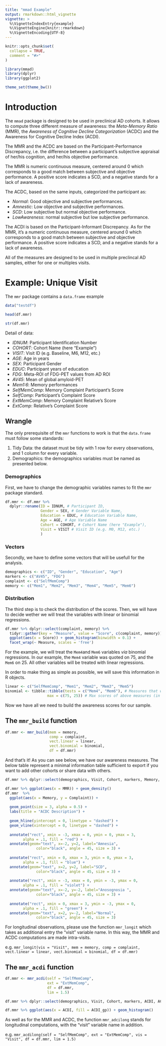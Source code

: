 ```yaml
---
title: "mmad Example"
output: rmarkdown::html_vignette
vignette: >
  %\VignetteIndexEntry{example}
  %\VignetteEngine{knitr::rmarkdown}
  %\VignetteEncoding{UTF-8}
---
```


```r
knitr::opts_chunk$set(
  collapse = TRUE,
  comment = "#>"
)
```

```r
library(mmad)
library(dplyr)
library(ggplot2)

theme_set(theme_bw())
```

# Introduction

The `mmad` package is designed to be used in preclinical AD cohorts. It allows to compute three different measure of awareness: the *Meta-Memory Ratio* (MMR), the *Awareness of Cognitive Decline Categorization* (ACDC) and the Awareness for Cognitive Decline Index (ACDI).

The MMR and the ACDC are based on the Participant-Performance Discrepancy, i.e. the difference between a participant's subjective appraisal of her/his cognition, and her/his objective performance.

The MMR is numeric continuous measure, centered around 0 which corresponds to a good match between subjective and objective performance. A positive score indicates a SCD, and a negative stands for a lack of awareness.

The ACDC, based on the same inputs, categorized the participant as:

  * *Normal*: Good objective and subjective performances.
  * *Amnestic*: Low objective and subjective performances.
  * *SCD*: Low subjective but normal objective performance.
  * *LowAwareness*: normal subjective but low subjective performance.
  
The ACDI is based on the Participant-Informant Discrepancy. As for the MMR, it's a numeric continuous measure, centered around 0 which corresponds to a good match between subjective and objective performance. A positive score indicates a SCD, and a negative stands for a lack of awareness.

All of the measures are designed to be used in multiple preclincal AD samples, either for one or multiples visits.

# Example: Unique Visit

The `mmr` package contains a `data.frame` example 

```r
data("testdf")
```

```r
head(df.mmr)
```

```r
str(df.mmr)
```

Detail of data:

  * *IDNUM*: Participant Identification Number
  * *COHORT*: Cohort Name (here "Example")
  * *VISIT*: Visit ID (e.g. Baseline, M6, M12, etc.)
  * *AGE*: Age in years
  * *SEX*: Participant Gender
  * *EDUC*: Participant years of education
  * *FDG*: Meta-ROI of FDG-PET values from AD ROI
  * *AV45*: Mean of global amyloid-PET
  * *Mem1:6*: Memory performances
  * *SelfMemComp*: Memory Complaint Participant's Score
  * *SelfComp*: Participant's Complaint Score
  * *ExtMemComp*: Memory Complaint Relative's Score
  * *ExtComp*: Relative's Complaint Score


## Wrangle

The only prerequisite of the `mmr` functions to work is that the `data.frame` must follow some standards:
  
  1. Tidy Data: the dataset must be tidy with 1 row for every observations, and 1 column for every variable.
  1. Demographics: the demographics variables must be named as presented below.


### Demographics

First, we have to change the demographic variables names to fit the `mmr` package standard.

```r
df.mmr <- df.mmr %>%
  dplyr::rename(ID = IDNUM, # Participant ID,
                Gender = SEX, # Gender Variable Name,
                Education = EDUC, # Education Variable Name, 
                Age = AGE, # Age Variable Name
                Cohort = COHORT, # Cohort Name (here "Example"),
                Visit = VISIT # Visit ID (e.g. M0, M12, etc.)
                ) 
```

### Vectors

Secondly, we have to define some vectors that will be usefull for the analysis.

```r
demographics <- c("ID", "Gender", "Education", "Age")
markers <- c("AV45", "FDG")
complaint <- c("SelfMemComp")
memory <- c("Mem1", "Mem2", "Mem3", "Mem4", "Mem5", "Mem6")
```

### Distribution

The third step is to check the distribution of the scores. Then, we will have to decide wether we will treat the variables with linear or binomial regressions.

```r
df.mmr %>% dplyr::select(complaint, memory) %>%
  tidyr::gather(key = "Measure", value = "Score", c(complaint, memory)) %>%
  ggplot(aes(x = Score)) + geom_histogram(binwidth = 0.1) +
  facet_wrap(~ Measure, scales = 'free')
```

For the example, we will treat the `Mem4`and `Mem6` variables *via* binomial regressions. In our example, the `Mem4` variable was quoted on 75, and the `Mem6` on 25. All other variables will be treated with linear regressions.

In order to make thing as simple as possible, we will save this information in R objects.

```r
linear <- c("SelfMemComp", "Mem1", "Mem2", "Mem3", "Mem5")
binomial <- tibble::tibble(tests = c("Mem4", "Mem6"), # Measures that will be considered as binomial
                   max = c(75, 25)) # Max scores of above measures (in the same order)
```

Now we have all we need to build the awareness scores for our sample.

## The `mmr_build` function

```r
df.mmr <- mmr_build(mem = memory,
                    comp = complaint,
                    vect.linear = linear,
                    vect.binomial = binomial,
                    df = df.mmr)
```

And that's it! As you can see below, we have our awareness measures. The below table represent a minimal information table sufficient to export if you want to add other cohorts or share data with others.

```r
df.mmr %>% dplyr::select(demographics, Visit, Cohort, markers, Memory, Complaint, MMR, ACDC) %>% head()
```

```r
df.mmr %>% ggplot(aes(x = MMR)) + geom_density()
df.mmr  %>% 
  ggplot(aes(x = Memory, y = Complaint)) + 
  
  geom_point(size = 3, alpha = 0.5) +
  labs(title = "ACDC Description") +
  
  geom_hline(yintercept = 0, linetype = "dashed") +
  geom_vline(xintercept = 0, linetype = "dashed") +
  
  annotate("rect", xmin = -3, xmax = 0, ymin = 0, ymax = 3,
        alpha = .1, fill = "red") +
  annotate(geom="text", x=-2, y=2, label="Amnesia",
              color="black", angle = 45, size = 3) +
  
  annotate("rect", xmin = 0, xmax = 3, ymin = 0, ymax = 3,
        alpha = .1, fill = "blue") +
  annotate(geom="text", x=2, y=2, label="SCD",
              color="black", angle = 45, size = 3) +
  
  annotate("rect", xmin = -3, xmax = 0, ymin = -3, ymax = 0,
        alpha = .1, fill = "violet") +
  annotate(geom="text", x=-2, y=-2, label="Anosognosia ",
              color="black", angle = 45, size = 3) + 
  
  annotate("rect", xmin = 0, xmax = 3, ymin = -3, ymax = 0,
        alpha = .1, fill = "green") +
  annotate(geom="text", x=2, y=-2, label="Normal",
              color="black", angle = 45, size = 3)
```

For longitudinal observations, please use the function `mmr_longit` which takes as additional entry the "visit" variable name. In this way, the MMR and ACDC computations are made intra-visits.

e.g. `mmr_longit(vis = "Visit", mem = memory, comp = complaint, vect.linear = linear, vect.binomial = binomial, df = df.mmr)`

## The `mmr_acdi` function

```r
df.mmr <- mmr_acdi(self = "SelfMemComp",
                   ext = "ExtMemComp",
                   df = df.mmr,
                   lim = 1.5)
```

```r
df.mmr %>% dplyr::select(demographics, Visit, Cohort, markers, ACDI, ACDI_gp) %>% head()
```

```r
df.mmr %>% ggplot(aes(x = ACDI, fill = ACDI_gp)) + geom_histogram()
```

As well as for the MMR and ACDC, the function `mmr_adcilong` stands for longitudinal computations, with the "visit" variable name in addition.

e.g. `mmr_acdilong(self = "SelfMemComp", ext = "ExtMemComp", vis = "Visit", df = df.mmr, lim = 1.5)`
